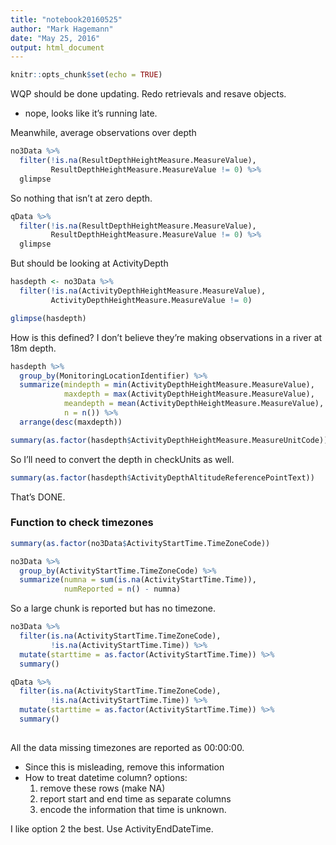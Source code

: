 ```yaml
---
title: "notebook20160525"
author: "Mark Hagemann"
date: "May 25, 2016"
output: html_document
---
```


```r
knitr::opts_chunk$set(echo = TRUE)
```

WQP should be done updating. Redo retrievals and resave objects.

- nope, looks like it's running late.

Meanwhile, average observations over depth

```r
no3Data %>% 
  filter(!is.na(ResultDepthHeightMeasure.MeasureValue),
         ResultDepthHeightMeasure.MeasureValue != 0) %>% 
  glimpse

```

So nothing that isn't at zero depth.

```r
qData %>% 
  filter(!is.na(ResultDepthHeightMeasure.MeasureValue),
         ResultDepthHeightMeasure.MeasureValue != 0) %>% 
  glimpse
```

But should be looking at ActivityDepth

```r
hasdepth <- no3Data %>% 
  filter(!is.na(ActivityDepthHeightMeasure.MeasureValue),
         ActivityDepthHeightMeasure.MeasureValue != 0)

glimpse(hasdepth)

```

How is this defined? I don't believe they're making observations in a river at 18m depth.


```r
hasdepth %>% 
  group_by(MonitoringLocationIdentifier) %>% 
  summarize(mindepth = min(ActivityDepthHeightMeasure.MeasureValue),
            maxdepth = max(ActivityDepthHeightMeasure.MeasureValue),
            meandepth = mean(ActivityDepthHeightMeasure.MeasureValue),
            n = n()) %>% 
  arrange(desc(maxdepth))

summary(as.factor(hasdepth$ActivityDepthHeightMeasure.MeasureUnitCode))

```

So I'll need to convert the depth in checkUnits as well. 


```r
summary(as.factor(hasdepth$ActivityDepthAltitudeReferencePointText))
```

That's DONE.

### Function to check timezones

```r
summary(as.factor(no3Data$ActivityStartTime.TimeZoneCode))

no3Data %>% 
  group_by(ActivityStartTime.TimeZoneCode) %>% 
  summarize(numna = sum(is.na(ActivityStartTime.Time)),
            numReported = n() - numna)

```

So a large chunk is reported but has no timezone.

```r
no3Data %>% 
  filter(is.na(ActivityStartTime.TimeZoneCode),
         !is.na(ActivityStartTime.Time)) %>% 
  mutate(starttime = as.factor(ActivityStartTime.Time)) %>% 
  summary()

qData %>% 
  filter(is.na(ActivityStartTime.TimeZoneCode),
         !is.na(ActivityStartTime.Time)) %>% 
  mutate(starttime = as.factor(ActivityStartTime.Time)) %>% 
  summary()
  
```

All the data missing timezones are reported as 00:00:00. 

- Since this is misleading, remove this information
- How to treat datetime column? options:
    1. remove these rows (make NA)
    2. report start and end time as separate columns
    3. encode the information that time is unknown.

I like option 2 the best. Use ActivityEndDateTime.


